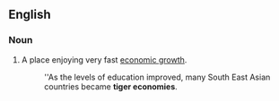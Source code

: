 ==English==

===Noun===
{{en-noun|tiger economies}}
{{wikipedia}}
# A place enjoying very fast [[economic growth]].
#: ''As the levels of education improved, many South East Asian countries became '''tiger economies'''.